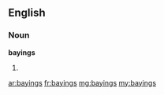 ==English==

===Noun===
'''bayings'''

# {{plural of|[[baying]]}}

[[ar:bayings]]
[[fr:bayings]]
[[mg:bayings]]
[[my:bayings]]